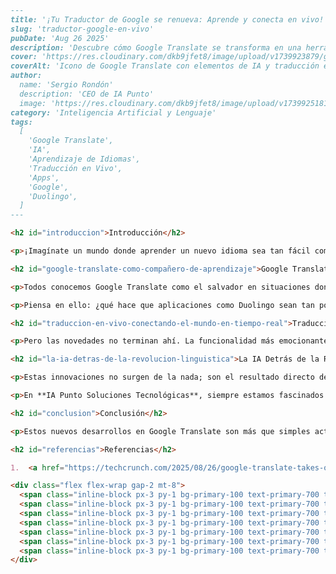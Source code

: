 ```markdown
---
title: '¡Tu Traductor de Google se renueva: Aprende y conecta en vivo!'
slug: 'traductor-google-en-vivo'
pubDate: 'Aug 26 2025'
description: 'Descubre cómo Google Translate se transforma en una herramienta de aprendizaje de idiomas similar a Duolingo y ofrece traducción en tiempo real, impulsado por la IA.'
cover: 'https://res.cloudinary.com/dkb9jfet8/image/upload/v1739923879/google-translate-ai-live_placeholder.png'
coverAlt: 'Icono de Google Translate con elementos de IA y traducción en vivo.'
author:
  name: 'Sergio Rondón'
  description: 'CEO de IA Punto'
  image: 'https://res.cloudinary.com/dkb9jfet8/image/upload/v1739925181/sergio_gdcaeh.png'
category: 'Inteligencia Artificial y Lenguaje'
tags:
  [
    'Google Translate',
    'IA',
    'Aprendizaje de Idiomas',
    'Traducción en Vivo',
    'Apps',
    'Google',
    'Duolingo',
  ]
---

<h2 id="introduccion">Introducción</h2>

<p>¡Imagínate un mundo donde aprender un nuevo idioma sea tan fácil como hablar con un amigo, y donde las barreras lingüísticas desaparezcan en una conversación en tiempo real! Parece ciencia ficción, ¿verdad? Pues Google Translate, esa herramienta que ya usamos para traducir una palabra o una frase, está a punto de revolucionar la forma en que interactuamos con otros idiomas, llevando la experiencia mucho más allá de lo que conocemos.</p>

<h2 id="google-translate-como-compañero-de-aprendizaje">Google Translate como Compañero de Aprendizaje</h2>

<p>Todos conocemos Google Translate como el salvador en situaciones donde necesitamos entender un menú en otro país o traducir un correo electrónico. Pero prepárate, porque esta potente herramienta está evolucionando y planea convertirse en un <strong>compañero de aprendizaje de idiomas</strong>, poniéndose a la par de aplicaciones como Duolingo. Esto significa que no solo te ayudará a entender lo que otros dicen, sino que te guiará activamente en tu camino para dominar una nueva lengua.</p>

<p>Piensa en ello: ¿qué hace que aplicaciones como Duolingo sean tan populares? Sus lecciones estructuradas, la repetición de vocabulario, los ejercicios de gramática y esa sensación de progreso. Si Google Translate integra herramientas de aprendizaje similares, ofrecerá un recurso increíblemente potente, combinando su vasta base de datos lingüística con una metodología de enseñanza interactiva. Podríamos estar hablando de ejercicios personalizados, seguimiento de progreso y quizás hasta alguna forma de gamificación para mantenernos motivados. Esto democratizará aún más el acceso al aprendizaje de idiomas, permitiendo a millones de personas explorar nuevas culturas y oportunidades desde la comodidad de su dispositivo. Ya no será solo una herramienta de traducción, sino un verdadero mentor lingüístico.</p>

<h2 id="traduccion-en-vivo-conectando-el-mundo-en-tiempo-real">Traducción en Vivo: Conectando el Mundo en Tiempo Real</h2>

<p>Pero las novedades no terminan ahí. La funcionalidad más emocionante que se avecina son las nuevas <strong>capacidades en vivo</strong>. Imagina estar en un país extranjero, charlando con un local, y que tu teléfono actúe como un intérprete personal, traduciendo lo que dices y lo que te responden casi al instante. Esto no es solo para turistas; piensa en reuniones de negocios internacionales, conferencias, o incluso simplemente en hacer amigos de otras culturas. La comunicación en tiempo real, fluida y sin interrupciones, transformará por completo la forma en que nos conectamos globalmente. Se acabaron los momentos incómodos donde la conversación se detiene mientras esperas la traducción, o donde una frase mal entendida genera confusión. La promesa es una interacción tan natural como si ambos hablaran el mismo idioma.</p>

<h2 id="la-ia-detras-de-la-revolucion-linguistica">La IA Detrás de la Revolución Lingüística</h2>

<p>Estas innovaciones no surgen de la nada; son el resultado directo de avances asombrosos en la <strong>Inteligencia Artificial (IA) y el aprendizaje automático</strong>. Detrás de cada traducción instantánea y cada sugerencia de aprendizaje hay algoritmos complejos que analizan, procesan y comprenden el lenguaje humano a niveles que antes eran impensables. La IA es el cerebro que permite a Google Translate no solo convertir palabras de un idioma a otro, sino entender el contexto, las intenciones y hasta los matices culturales. Es esta capacidad de "comprensión" profunda la que permite que las herramientas de aprendizaje sean efectivas y que la traducción en vivo sea casi perfecta.</p>

<p>En **IA Punto Soluciones Tecnológicas**, siempre estamos fascinados por cómo la IA está redefiniendo nuestras interacciones diarias y eliminando barreras. Lo que Google está logrando con Translate es un testimonio del poder transformador de la Inteligencia Artificial. Ver cómo una herramienta tan omnipresente se reinventa para ofrecer no solo traducción, sino también educación y comunicación en tiempo real, es increíblemente inspirador. En IA Punto, creemos firmemente en el potencial de estas tecnologías para crear soluciones que no solo sean útiles, sino que enriquezcan nuestras vidas y nos conecten de formas nuevas y significativas. Estamos observando muy de cerca estos avances, y nos impulsan a seguir buscando y desarrollando soluciones innovadoras que aprovechen el poder de la IA para un futuro más conectado y accesible.</p>

<h2 id="conclusion">Conclusión</h2>

<p>Estos nuevos desarrollos en Google Translate son más que simples actualizaciones de software; son un salto gigante hacia un mundo donde el idioma ya no es un obstáculo, sino un puente. Nos acercan a una era de comunicación global sin fricciones y a un aprendizaje de idiomas mucho más accesible e intuitivo para todos. Prepárense para explorar el mundo y sus idiomas de una manera completamente nueva.</p>

<h2 id="referencias">Referencias</h2>

1.  <a href="https://techcrunch.com/2025/08/26/google-translate-takes-on-duolingo-with-new-language-learning-tools/" target="_blank" rel="noopener noreferrer">TechCrunch: Google Translate takes on Duolingo with new language learning tools</a>

<div class="flex flex-wrap gap-2 mt-8">
  <span class="inline-block px-3 py-1 bg-primary-100 text-primary-700 text-xs font-semibold rounded-full shadow-sm">Google Translate</span>
  <span class="inline-block px-3 py-1 bg-primary-100 text-primary-700 text-xs font-semibold rounded-full shadow-sm">IA</span>
  <span class="inline-block px-3 py-1 bg-primary-100 text-primary-700 text-xs font-semibold rounded-full shadow-sm">Aprendizaje de Idiomas</span>
  <span class="inline-block px-3 py-1 bg-primary-100 text-primary-700 text-xs font-semibold rounded-full shadow-sm">Traducción en Vivo</span>
  <span class="inline-block px-3 py-1 bg-primary-100 text-primary-700 text-xs font-semibold rounded-full shadow-sm">Apps</span>
  <span class="inline-block px-3 py-1 bg-primary-100 text-primary-700 text-xs font-semibold rounded-full shadow-sm">Google</span>
  <span class="inline-block px-3 py-1 bg-primary-100 text-primary-700 text-xs font-semibold rounded-full shadow-sm">Duolingo</span>
</div>
```